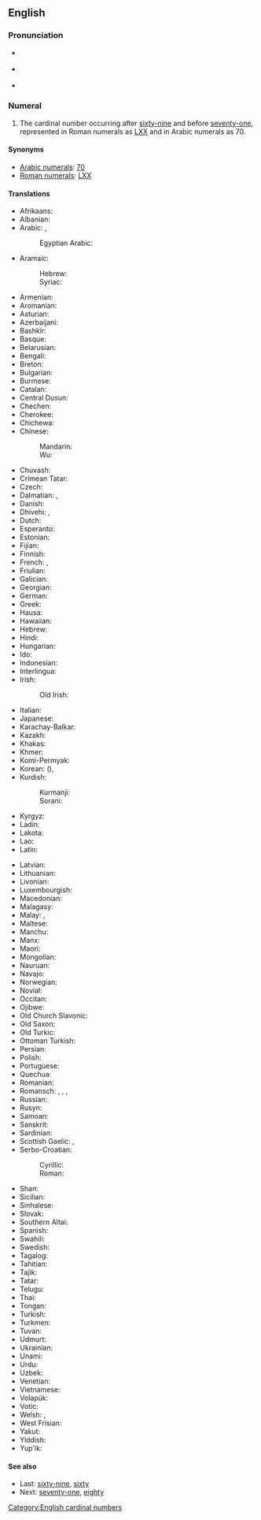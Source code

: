 {{also|Seventy}}
==English==
{{cardinalbox|en|69|70|71|sixty-nine|seventy-one|ord=seventieth}}

===Pronunciation===
* {{a|UK}} {{IPA|/ˈsɛv.ən.ti/|lang=en}}
* {{a|US}} {{IPA|/ˈsɛv.ən.di/|/ˈsɛv.ən.ti/|lang=en}}
* {{audio|en-us-seventy.ogg|Audio (US)|lang=en}}

===Numeral===
{{head|en|numeral}}

# The cardinal number occurring after [[sixty-nine]] and before [[seventy-one]], represented in Roman numerals as [[LXX]] and in Arabic numerals as 70.

====Synonyms====
* [[w:Arabic numerals|Arabic numerals]]: [[70]]
* [[w:Roman numerals|Roman numerals]]: [[LXX]]

====Translations====
{{trans-top|cardinal number}}
* Afrikaans: {{t+|af|sewentig}}
* Albanian: {{t+|sq|shtatëdhjetë}}
* Arabic: {{t|ar|سَبْعِينَ}}, {{qualifier|only nominative, formal}} {{t|ar|سَبْعُون}}
*: Egyptian Arabic: {{t|arz|سبعين|tr=sabʿīn}}
* Aramaic:
*: Hebrew: {{t-check|arc|שבעין|c|tr=shab‘īn|sc=Hebr}}<!-- this one was attached to "Hawaiian"; looks like it belongs here, but got lost at some point... -->
*: Syriac: {{t-check|arc|ܫܒܥܝܢ|c|tr=shab‘īn|sc=Syrc}}
* Armenian: {{t+|hy|յոթանասուն}}
* Aromanian: {{t|rup|shaptidzãts}}
* Asturian: {{t+|ast|setenta}}
* Azerbaijani: {{t+|az|yetmiş}}
* Bashkir: {{t|ba|етмеш}}
* Basque: {{t+|eu|hirurogeita hamar}}
* Belarusian: {{t|be|се́мдзесят}}
* Bengali: {{t|bn|সত্তর|tr=sôttôr}}
* Breton: {{t|br|dek ha tri-ugent}}
* Bulgarian: {{t|bg|седемдесе́т}}
* Burmese: {{t|my|ခုနစ်ဆယ်|sc=Mymr}}
* Catalan: {{t+|ca|setanta}}
* Central Dusun: {{t|dtp|turu nohopod}}
* Chechen: {{t|ce|кхузткъе итт}}
* Cherokee: {{t|chr|ᎦᎵᏆᏍᎪᎯ}}
* Chichewa: {{t|ny|makumi asanu ndiawiri}}
* Chinese:
*: Mandarin: {{t+|cmn|七十|tr=qīshí|sc=Hani}}
*: Wu: {{t|wuu|七十|tr=tshit zoep}}
* Chuvash: {{t|cv|ҫитмӗл}}
* Crimean Tatar: {{t|crh|yetmiş}}
* Czech: {{t+|cs|sedmdesát}}
* Dalmatian: {{t|dlm|septuanta}}, {{t|dlm|setuonta}}
* Danish: {{t+|da|halvfjerds}}
* Dhivehi: {{t|dv|ހަތްތަރި}}, {{t|dv|ހަތްދިހަ}}
* Dutch: {{t+|nl|zeventig|f}}
* Esperanto: {{t+|eo|sepdek}}
* Estonian: {{t+|et|seitsekümmend}}
* Fijian: {{t|fj|vitusagavulu}}
* Finnish: {{t+|fi|seitsemänkymmentä}}
* French: {{qualifier|France, Quebec, Luxembourg}} {{t+|fr|soixante-dix}}, {{qualifier|Belgium, Congo-Kinshasa, Switzerland, northern France}} {{t+|fr|septante|m}}
* Friulian: {{t|fur|setante}}
* Galician: {{t+|gl|setenta}}
* Georgian: {{t|ka|სამოცდაათი}}
* German: {{t+|de|siebzig|f}}
* Greek: {{t+|el|εβδομήντα}}
* Hausa: {{t|ha|saba'in}}
* Hawaiian: {{t|haw|kanahiku}}
* Hebrew: {{t|he|שִׁבְעִים|m|f|tr=shiv‘ím}}
* Hindi: {{t+|hi|सत्तर|tr=sattar}}
* Hungarian: {{t+|hu|hetven}}
* Ido: {{t+|io|sepadek}}
* Indonesian: {{t|id|tujuh puluh}}
* Interlingua: {{t|ia|septanta}}
* Irish: {{t+|ga|seachtó}}
*: Old Irish: {{t|sga|sechtmoga}}
* Italian: {{t+|it|settanta|m}}
* Japanese: {{t+|ja|七十|tr=ななじゅう, nanájū, しちじゅう, shichíjū|sc=Jpan}}
* Karachay-Balkar: {{t|krc|джетмиш|tr=jetmiş}}
* Kazakh: {{t+|kk|жетпіс}}
* Khakas: {{t|kjh|читон}}
* Khmer: {{t+|km|ចិតសិប|tr=cət səp}}
* Komi-Permyak: {{t|koi|сизимдас}}
* Korean: {{t+|ko|칠십}} ({{t+|ko|七十}}), {{t+|ko|일흔}}
* Kurdish:
*: Kurmanji: {{t+|kmr|heftê}}
*: Sorani: {{t+|ku|حه‌فتا}}
* Kyrgyz: {{t+|ky|жетимиш}}
* Ladin: {{t|lld|setanta}}
* Lakota: {{t|lkt|wikčémna šakówiŋ}}
* Lao: {{t|lo|ເຈັດສິບ|sc=Laoo}}
* Latin: {{t|la|septuaginta}}
{{trans-mid}}
* Latvian: {{t+|lv|septiņdesmit}}
* Lithuanian: {{t+|lt|septyniasdešimt}}
* Livonian: {{t|liv|seiskimdõ}}
* Luxembourgish: {{t|lb|siwwenzeg}}
* Macedonian: {{t|mk|седумдесет}}
* Malagasy: {{t+|mg|fitopolo}}
* Malay: {{t|ms|tujuh puluh}}, {{t|ms|pitu puluh}}
* Maltese: {{t|mt|sebgħin}}
* Manchu: {{t|mnc|ᠨᠠᡩᠠᠨᠵᡠ}}
* Manx: {{t|gv|tree feed as jeih}}
* Maori: {{t+|mi|whitu tekau}}
* Mongolian: {{t+|mn|дал}}
* Nauruan: {{t|na|aemo|sc=Knda}}
* Navajo: {{t|nv|tsostsʼidiin}}
* Norwegian: {{t+|no|sytti}}
* Novial: {{t|nov|setanti}}
* Occitan: {{t+|oc|setanta}}
* Ojibwe: {{t|oj|niizhwaasimidana}}
* Old Church Slavonic: {{t|cu|седмь десѧтъ}}
* Old Saxon: {{t|osx|antsivuntig}}
* Old Turkic: {{t|otk|𐰘𐱅𐰢𐰾|tr=yetmiš}}
* Ottoman Turkish: {{t|ota|يتمش|tr=yetmiş|sc=ota-Arab}}
* Persian: {{t+|fa|هفتاد|tr=haftâd}}
* Polish: {{t+|pl|siedemdziesiąt}}
* Portuguese: {{t+|pt|setenta}}
* Quechua: {{t|qu|qanchis chunka}}
* Romanian: {{t+|ro|șaptezeci}}
* Romansch: {{t|rm|settanta}}, {{t|rm|siatonta}}, {{t|rm|satànta}}, {{t|rm|settaunta}}
* Russian: {{t+|ru|се́мьдесят}}
* Rusyn: {{t|rue|сімдеся́ть}}
* Samoan: {{t|sm|fitusefulu}}
* Sanskrit: {{t+|sa|सप्तति}}
* Sardinian: {{t|sc|setanta}}
* Scottish Gaelic: {{qualifier|old system}} {{t|gd|trì}} {{t|gd|fichead}} {{t|gd|'s}} {{t|gd|deich|alt=a deich}}, {{qualifier|new system}} {{t|gd|seachdad}}
* Serbo-Croatian:
*: Cyrillic: {{t|sh|седамдесет}}
*: Roman: {{t|sh|sedamdeset}}
* Shan: {{t|shn|ၸဵတ်းသိပ်း}}
* Sicilian: {{t+|scn|sittanta}}
* Sinhalese: {{t|si|හැත්තෑව}}
* Slovak: {{t+|sk|sedemdesiat}}
* Southern Altai: {{t|alt|јетен|tr=ceten}}
* Spanish: {{t+|es|setenta}}
* Swahili: {{t+|sw|sabini}}
* Swedish: {{t+|sv|sjuttio}}
* Tagalog: {{t|tl|pitumpu}}
* Tahitian: {{t|ty|hitu 'ahuru}}
* Tajik: {{t|tg|хафтод}}
* Tatar: {{t+|tt|җитмеш}}
* Telugu: {{t+|te|డెబ్భై}}
* Thai: {{t|th|เจ็ดสิบ}}
* Tongan: {{t|to|fitungofulu}}
* Turkish: {{t+|tr|yetmiş}}
* Turkmen: {{t+|tk|ýetmiş}}
* Tuvan: {{t|tyv|чеден}}
* Udmurt: {{t|udm|сизьымдон}}
* Ukrainian: {{t|uk|сі́мдесять}}
* Unami: {{t|unm|nishash txinxke}}
* Urdu: {{t|ur|ستر|tr=sattar}}
* Uzbek: {{t+|uz|yetmish}}
* Venetian: {{t|vec|setanta}}
* Vietnamese: {{t|vi|bay mươi}}
* Volapük: {{t+|vo|veldeg}}
* Votic: {{t|vot|seitseetšümmentä}}
* Welsh: {{qualifier|vigesimal, traditional}} {{t|cy|deg ar thrigain}}, {{qualifier|decimal}} {{t+|cy|saith deg}}
* West Frisian: {{t|fy|santich}}
* Yakut: {{t|sah|сэттэ уон}}
* Yiddish: {{t|yi|זיבעציק|tr=zibetsik}}
* Yup'ik: {{t|esu|yuinaat pingayun qula}}
{{trans-bottom}}

====See also====
* Last: [[sixty-nine]], [[sixty]]
* Next: [[seventy-one]], [[eighty]]

[[Category:English cardinal numbers]]